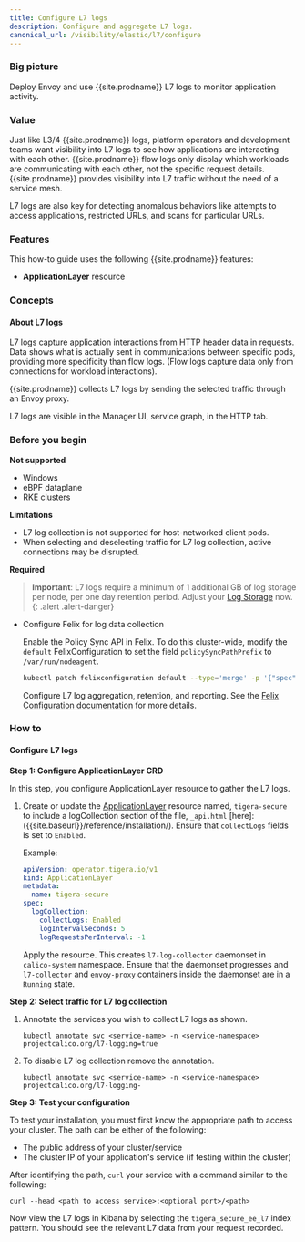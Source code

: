 ```yaml
---
title: Configure L7 logs
description: Configure and aggregate L7 logs.
canonical_url: /visibility/elastic/l7/configure
---
```


### Big picture

Deploy Envoy and use {{site.prodname}} L7 logs to monitor application activity.

### Value

Just like L3/4 {{site.prodname}} logs, platform operators and
development teams want visibility into L7 logs to see how applications are interacting with each
other. {{site.prodname}} flow logs only display which workloads are communicating
with each other, not the specific request details. {{site.prodname}} provides visibility into L7 traffic without the need of a service mesh.

L7 logs are also key for detecting anomalous behaviors like attempts to
access applications, restricted URLs, and scans for particular URLs.

### Features

This how-to guide uses the following {{site.prodname}} features:
- **ApplicationLayer** resource

### Concepts

#### About L7 logs

L7 logs capture application interactions from HTTP header data in requests. Data shows what is actually sent in communications between specific pods, providing more specificity than flow logs. (Flow logs capture data only from connections for workload interactions).

{{site.prodname}} collects L7 logs by sending the selected traffic through an Envoy proxy.

L7 logs are visible in the Manager UI, service graph, in the HTTP tab.

### Before you begin

**Not supported**

* Windows
* eBPF dataplane
* RKE clusters

**Limitations**

* L7 log collection is not supported for host-networked client pods.
* When selecting and deselecting traffic for L7 log collection, active connections may be disrupted.

**Required**

> **Important**: L7 logs require a minimum of 1 additional GB of log storage per node, per one day retention period. Adjust your [Log Storage](https://docs.tigera.io/maintenance/logstorage/adjust-log-storage-size) now. 
{: .alert .alert-danger}

- Configure Felix for log data collection

  Enable the Policy Sync API in Felix. To do this cluster-wide, modify the `default` FelixConfiguration to set the field `policySyncPathPrefix` to `/var/run/nodeagent`.

    ```bash
    kubectl patch felixconfiguration default --type='merge' -p '{"spec":{"policySyncPathPrefix":"/var/run/nodeagent"}}'
    ```

  Configure L7 log aggregation, retention, and reporting. See the
  [Felix Configuration documentation]({{site.baseurl}}/reference/felix/configuration#calico-enterprise-specific-configuration)
  for more details.

### How to

#### Configure L7 logs

**Step 1: Configure ApplicationLayer CRD**

In this step, you configure ApplicationLayer resource to gather the L7 logs.

1. Create or update the [ApplicationLayer]({{site.baseurl}}/reference/installation/api#operator.tigera.io/v1.ApplicationLayer)
   resource named, `tigera-secure` to include a logCollection section of the file, `_api.html` [here]: ({{site.baseurl}}/reference/installation/). Ensure that `collectLogs` fields is set to `Enabled`.

   Example:

   ```yaml
   apiVersion: operator.tigera.io/v1
   kind: ApplicationLayer
   metadata:
     name: tigera-secure
   spec:
     logCollection:
       collectLogs: Enabled
       logIntervalSeconds: 5
       logRequestsPerInterval: -1
   ```

   Apply the resource. This creates `l7-log-collector` daemonset in `calico-system` namespace. Ensure that the daemonset progresses  and `l7-collector` and `envoy-proxy` containers inside the daemonset are in a `Running` state.

**Step 2: Select traffic for L7 log collection**

1. Annotate the services you wish to collect L7 logs as shown.
   ```
   kubectl annotate svc <service-name> -n <service-namespace> projectcalico.org/l7-logging=true
   ```

2. To disable L7 log collection remove the annotation.
   ```
   kubectl annotate svc <service-name> -n <service-namespace> projectcalico.org/l7-logging-
   ```

**Step 3: Test your configuration**

To test your installation, you must first know the appropriate path to access your cluster.
The path can be either of the following:
* The public address of your cluster/service
* The cluster IP of your application's service (if testing within the cluster)

After identifying the path, `curl` your service with a command similar to the following:
```
curl --head <path to access service>:<optional port>/<path>
```

Now view the L7 logs in Kibana by selecting the `tigera_secure_ee_l7` index pattern. You
should see the relevant L7 data from your request recorded.